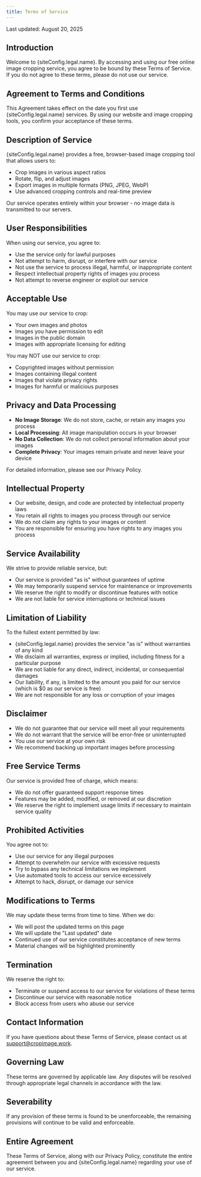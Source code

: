 ```yaml
---
title: Terms of Service
---
```


Last updated: August 20, 2025

## Introduction

Welcome to {siteConfig.legal.name}. By accessing and using our free online image cropping service, you agree to be bound by these Terms of Service. If you do not agree to these terms, please do not use our service.

## Agreement to Terms and Conditions

This Agreement takes effect on the date you first use {siteConfig.legal.name} services. By using our website and image cropping tools, you confirm your acceptance of these terms.

## Description of Service

{siteConfig.legal.name} provides a free, browser-based image cropping tool that allows users to:
- Crop images in various aspect ratios
- Rotate, flip, and adjust images
- Export images in multiple formats (PNG, JPEG, WebP)
- Use advanced cropping controls and real-time preview

Our service operates entirely within your browser - no image data is transmitted to our servers.

## User Responsibilities

When using our service, you agree to:
- Use the service only for lawful purposes
- Not attempt to harm, disrupt, or interfere with our service
- Not use the service to process illegal, harmful, or inappropriate content
- Respect intellectual property rights of images you process
- Not attempt to reverse engineer or exploit our service

## Acceptable Use

You may use our service to crop:
- Your own images and photos
- Images you have permission to edit
- Images in the public domain
- Images with appropriate licensing for editing

You may NOT use our service to crop:
- Copyrighted images without permission
- Images containing illegal content
- Images that violate privacy rights
- Images for harmful or malicious purposes

## Privacy and Data Processing

- **No Image Storage**: We do not store, cache, or retain any images you process
- **Local Processing**: All image manipulation occurs in your browser
- **No Data Collection**: We do not collect personal information about your images
- **Complete Privacy**: Your images remain private and never leave your device

For detailed information, please see our Privacy Policy.

## Intellectual Property

- Our website, design, and code are protected by intellectual property laws
- You retain all rights to images you process through our service
- We do not claim any rights to your images or content
- You are responsible for ensuring you have rights to any images you process

## Service Availability

We strive to provide reliable service, but:
- Our service is provided "as is" without guarantees of uptime
- We may temporarily suspend service for maintenance or improvements
- We reserve the right to modify or discontinue features with notice
- We are not liable for service interruptions or technical issues

## Limitation of Liability

To the fullest extent permitted by law:

- {siteConfig.legal.name} provides the service "as is" without warranties of any kind
- We disclaim all warranties, express or implied, including fitness for a particular purpose
- We are not liable for any direct, indirect, incidental, or consequential damages
- Our liability, if any, is limited to the amount you paid for our service (which is $0 as our service is free)
- We are not responsible for any loss or corruption of your images

## Disclaimer

- We do not guarantee that our service will meet all your requirements
- We do not warrant that the service will be error-free or uninterrupted
- You use our service at your own risk
- We recommend backing up important images before processing

## Free Service Terms

Our service is provided free of charge, which means:
- We do not offer guaranteed support response times
- Features may be added, modified, or removed at our discretion
- We reserve the right to implement usage limits if necessary to maintain service quality

## Prohibited Activities

You agree not to:
- Use our service for any illegal purposes
- Attempt to overwhelm our service with excessive requests
- Try to bypass any technical limitations we implement
- Use automated tools to access our service excessively
- Attempt to hack, disrupt, or damage our service

## Modifications to Terms

We may update these terms from time to time. When we do:
- We will post the updated terms on this page
- We will update the "Last updated" date
- Continued use of our service constitutes acceptance of new terms
- Material changes will be highlighted prominently

## Termination

We reserve the right to:
- Terminate or suspend access to our service for violations of these terms
- Discontinue our service with reasonable notice
- Block access from users who abuse our service

## Contact Information

If you have questions about these Terms of Service, please contact us at support@cropimage.work.

## Governing Law

These terms are governed by applicable law. Any disputes will be resolved through appropriate legal channels in accordance with the law.

## Severability

If any provision of these terms is found to be unenforceable, the remaining provisions will continue to be valid and enforceable.

## Entire Agreement

These Terms of Service, along with our Privacy Policy, constitute the entire agreement between you and {siteConfig.legal.name} regarding your use of our service.